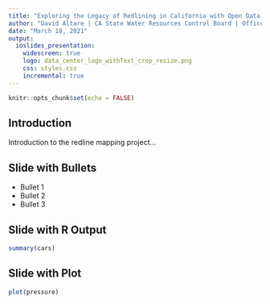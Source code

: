 ```yaml
---
title: "Exploring the Legacy of Redlining in California with Open Data & Tools"
author: "David Altare | CA State Water Resources Control Board | Office of Information Management & Analysis"
date: "March 18, 2021"
output: 
  ioslides_presentation:
    widescreen: true
    logo: data_center_logo_withText_crop_resize.png
    css: styles.css
    incremental: true
---
```


```r
knitr::opts_chunk$set(echo = FALSE)
```

## Introduction

Introduction to the redline mapping project...

## Slide with Bullets

- Bullet 1
- Bullet 2
- Bullet 3

## Slide with R Output

```r
summary(cars)
```

## Slide with Plot

```r
plot(pressure)
```

